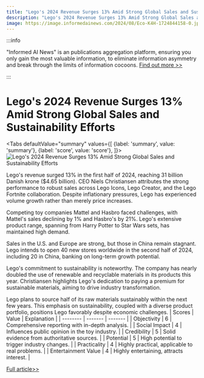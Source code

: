 ```yaml
---
title: "Lego's 2024 Revenue Surges 13% Amid Strong Global Sales and Sustainability Efforts"
description: "Lego's 2024 Revenue Surges 13% Amid Strong Global Sales and Sustainability Efforts"
image: https://image.informedainews.com/2024/08/Eco-K4H-1724844158-0.jpg
---
```



:::info

"Informed AI News" is an publications aggregation platform, ensuring you only gain the most valuable information, to eliminate information asymmetry and break through the limits of information cocoons.  [Find out more >>](/)

:::

# Lego's 2024 Revenue Surges 13% Amid Strong Global Sales and Sustainability Efforts


<Tabs
	defaultValue="summary"
	values={[
	{label: 'summary', value: 'summary'},
	{label: 'score', value: 'score'},
]}>
<TabItem value="summary">
<img
  src="https://image.informedainews.com/2024/08/Eco-K4H-1724844158-0.jpg"
  alt="Lego's 2024 Revenue Surges 13% Amid Strong Global Sales and Sustainability Efforts"
/>



Lego's revenue surged 13% in the first half of 2024, reaching 31 billion Danish krone ($4.65 billion). CEO Niels Christiansen attributes the strong performance to robust sales across Lego Icons, Lego Creator, and the Lego Fortnite collaboration. Despite inflationary pressures, Lego has experienced volume growth rather than merely price increases.

Competing toy companies Mattel and Hasbro faced challenges, with Mattel's sales declining by 1% and Hasbro's by 21%. Lego's extensive product range, spanning from Harry Potter to Star Wars sets, has maintained high demand.

Sales in the U.S. and Europe are strong, but those in China remain stagnant. Lego intends to open 40 new stores worldwide in the second half of 2024, including 20 in China, banking on long-term growth potential.

Lego's commitment to sustainability is noteworthy. The company has nearly doubled the use of renewable and recyclable materials in its products this year. Christiansen highlights Lego's dedication to paying a premium for sustainable materials, aiming to drive industry transformation.

Lego plans to source half of its raw materials sustainably within the next few years. This emphasis on sustainability, coupled with a diverse product portfolio, positions Lego favorably despite economic challenges.
</TabItem>
<TabItem value="score">
	| Scores     | Value   | Explanation |
	| -------- | ------- | ------- |
	| Objectivity  | 6    | Comprehensive reporting with in-depth analysis.    |
	| Social Impact | 4     | Influences public opinion in the toy industry.    |
	| Credibility    | 5    | Solid evidence from authoritative sources.    |
	| Potential    | 5    | High potential to trigger industry changes.    |
	| Practicality    | 4    | Highly practical, applicable to real problems.    |
	| Entertainment Value    | 4    | Highly entertaining, attracts interest.    |
</TabItem>
</Tabs>

[Full article>>](https://www.cnbc.com/2024/08/28/lego-revenue-first-half-2024.html)
